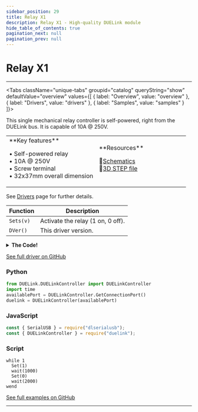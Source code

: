 ```yaml
---
sidebar_position: 29
title: Relay X1
description: Relay X1 - High-quality DUELink module
hide_table_of_contents: true
pagination_next: null
pagination_prev: null
---
```



# Relay X1

<ImageSection 
  product="acrelayx1-a"
  tagline="Single Relay Controller"
/>

---

<Tabs className="unique-tabs" groupid="catalog" queryString="show" defaultValue="overview"
  values={[
    {
        label: "Overview",
        value: "overview"
    },
    {
        label: "Drivers",
        value: "drivers"
    },
    {
        label: "Samples",
        value: "samples"
    }
]}>

<TabItem value="overview">

This single mechanical relay controller is self-powered, right from the DUELink bus. It is capable of 10A @ 250V.

<table><td width='50%'>
**Key features**

• Self-powered relay<br/>
• 10A @ 250V<br/>
• Screw terminal<br/>
• 32x37mm overall dimension<br/>

</td><td width='50%'>
**Resources**
 
📄<a href="/sch/gdl-acrelayx1-a.pdf">Schematics</a><br/>
🔩<a href="/3d/gdl-acrelayx1-a.step">3D STEP file</a><br/>
</td></table>

</TabItem>

<TabItem value="drivers">

See [Drivers](/docs/engine/drivers) page for further details.

| Function | Description |
|----------|-------------|
| `Sets(v)` | Activate the relay (1 on, 0 off). |
| `DVer()` | This driver version. |
<details>
<summary><strong>The Code!</strong></summary>

**Relay X1 Driver**

```batch
##### Relay X1 Driver #####

fn DVer()
    return 1.0
fend

fn Set(v)
    DWrite(19, v)
fend

####################

```

</details>

[See full driver on GitHub](https://github.com/ghi-electronics/duelink-website/tree/main/static/code/drivers)

</TabItem>

<TabItem value="samples">

### Python

```python
from DUELink.DUELinkController import DUELinkController
import time
availablePort = DUELinkController.GetConnectionPort()
duelink = DUELinkController(availablePort)
```

### JavaScript

```javascript
const { SerialUSB } = require("dlserialusb");
const { DUELinkController } = require("duelink");
```

### Script

```batch
while 1
  Set(1)
  wait(1000)
  Set(0)
  wait(2000)
wend
```

[See full examples on GitHub](https://github.com/ghi-electronics/duelink-website/tree/main/static/code/samples)

</TabItem>

</Tabs>

---

<OrderSection
    product="DUELink Relay X1"
    partnumber="GDL-ACRELAYX1-A"
    price="$0.00"
/>
